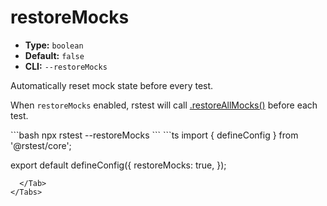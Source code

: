 # restoreMocks

- **Type:** `boolean`
- **Default:** `false`
- **CLI:** `--restoreMocks`

Automatically reset mock state before every test.

When `restoreMocks` enabled, rstest will call [.restoreAllMocks()](/api/rstest/mockFunctions#rstestrestoreallmocks) before each test.


<Tabs defaultValue='rstest.config.ts'>
  <Tab label="CLI">
  ```bash
  npx rstest --restoreMocks
  ```
  </Tab>
  <Tab label="rstest.config.ts">
```ts
import { defineConfig } from '@rstest/core';

export default defineConfig({
  restoreMocks: true,
});
```
  </Tab>
</Tabs>
